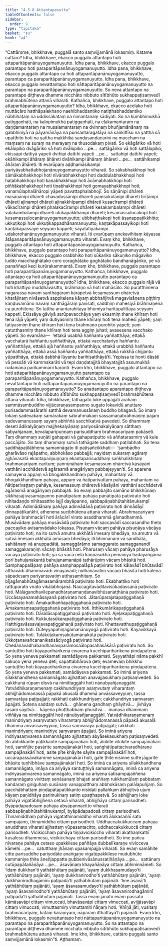 ```yaml
---
title: "4.5.8 Attantapasutta"
tableOfContents: false
sidebar:
  order: 9
type: "tipitaka"
basket: "su"
book: "a4"
---
```



<DynamicBreadcrumb />

<Division number="198" book="a4" bookNo="15" page="526">

<Paragraph number="1264" book="a4">
“Cattārome, bhikkhave, puggalā santo saṃvijjamānā lokasmiṃ. Katame cattāro? Idha, bhikkhave, ekacco puggalo attantapo hoti attaparitāpanānuyogamanuyutto. Idha pana, bhikkhave, ekacco puggalo parantapo hoti paraparitāpanānuyogamanuyutto. Idha pana, bhikkhave, ekacco puggalo attantapo ca hoti attaparitāpanānuyogamanuyutto, parantapo ca paraparitāpanānuyogamanuyutto. Idha pana, bhikkhave, ekacco puggalo nevattantapo hoti nāttaparitāpanānuyogamanuyutto na parantapo na paraparitāpanānuyogamanuyutto. So neva attantapo na parantapo diṭṭheva dhamme nicchāto nibbuto sītībhūto sukhappaṭisaṃvedī brahmabhūtena attanā viharati.
</Paragraph>

<Paragraph number="1265" book="a4">
Kathañca, bhikkhave, puggalo attantapo hoti attaparitāpanānuyogamanuyutto? Idha, bhikkhave, ekacco acelako hoti muttācāro hatthāpalekhano naehibhaddantiko natiṭṭhabhaddantiko nābhihaṭaṃ na uddissakataṃ na nimantanaṃ sādiyati. So na kumbhimukhā paṭiggaṇhāti, na kaḷopimukhā paṭiggaṇhāti, na eḷakamantaraṃ na daṇḍamantaraṃ na musalamantaraṃ na dvinnaṃ bhuñjamānānaṃ na gabbhiniyā na pāyamānāya na purisantaragatāya na saṅkittīsu na yattha sā upaṭṭhito hoti na yattha makkhikā saṇḍasaṇḍacārinī na macchaṃ na maṃsaṃ na suraṃ na merayaṃ na thusodakaṃ pivati. So ekāgāriko vā hoti ekālopiko dvāgāriko vā hoti dvālopiko …pe…  sattāgāriko vā hoti sattālopiko; ekissāpi dattiyā yāpeti dvīhipi dattīhi yāpeti …pe…  sattahipi dattīhi yāpeti; ekāhikampi āhāraṃ āhāreti dvāhikampi āhāraṃ āhāreti …pe…  sattāhikampi āhāraṃ āhāreti. Iti evarūpaṃ aḍḍhamāsikampi pariyāyabhattabhojanānuyogamanuyutto viharati.
</Paragraph>

<Paragraph number="1266" book="a4">
So sākabhakkhopi hoti sāmākabhakkhopi hoti nīvārabhakkhopi hoti daddulabhakkhopi hoti haṭabhakkhopi hoti kaṇabhakkhopi hoti ācāmabhakkhopi hoti piññākabhakkhopi hoti tiṇabhakkhopi hoti gomayabhakkhopi hoti; vanamūlaphalāhāropi yāpeti pavattaphalabhojī.
</Paragraph>

<Paragraph number="1267" book="a4">
So sāṇānipi dhāreti masāṇānipi dhāreti chavadussānipi dhāreti paṃsukūlānipi dhāreti tirīṭānipi dhāreti ajinampi dhāreti ajinakkhipampi dhāreti kusacīrampi dhāreti vākacīrampi dhāreti phalakacīrampi dhāreti kesakambalampi dhāreti vāḷakambalampi dhāreti ulūkapakkhampi dhāreti; kesamassulocakopi hoti kesamassulocanānuyogamanuyutto; ubbhaṭṭhakopi hoti āsanappaṭikkhitto; ukkuṭikopi hoti ukkuṭikappadhānamanuyutto; kaṇṭakāpassayikopi hoti kaṇṭakāpassaye seyyaṃ kappeti; sāyatatiyakampi udakorohanānuyogamanuyutto viharati. Iti evarūpaṃ anekavihitaṃ kāyassa ātāpanaparitāpanānuyogamanuyutto viharati. Evaṃ kho, bhikkhave, puggalo attantapo hoti attaparitāpanānuyogamanuyutto.
</Paragraph>

<Paragraph number="1268" book="a4">
Kathañca, bhikkhave, puggalo parantapo hoti paraparitāpanānuyogamanuyutto? Idha, bhikkhave, ekacco puggalo orabbhiko hoti sūkariko sākuṇiko māgaviko luddo macchaghātako coro coraghātako goghātako bandhanāgāriko, ye vā panaññepi keci kurūrakammantā. Evaṃ kho, bhikkhave, puggalo parantapo hoti paraparitāpanānuyogamanuyutto.
</Paragraph>

<Paragraph number="1269" book="a4">
Kathañca, bhikkhave, puggalo attantapo ca hoti attaparitāpanānuyogamanuyutto parantapo ca paraparitāpanānuyogamanuyutto? Idha, bhikkhave, ekacco puggalo rājā vā hoti khattiyo muddhāvasitto, brāhmaṇo vā hoti mahāsālo. So puratthimena nagarassa navaṃ santhāgāraṃ kārāpetvā kesamassuṃ ohāretvā kharājinaṃ nivāsetvā sappitelena kāyaṃ abbhañjitvā magavisāṇena piṭṭhiṃ kaṇḍuvamāno navaṃ santhāgāraṃ pavisati, saddhiṃ mahesiyā brāhmaṇena ca purohitena. So tattha anantarahitāya bhūmiyā haritupalittāya seyyaṃ kappeti. Ekissāya gāviyā sarūpavacchāya yaṃ ekasmiṃ thane khīraṃ hoti tena rājā yāpeti; yaṃ dutiyasmiṃ thane khīraṃ hoti tena mahesī yāpeti; yaṃ tatiyasmiṃ thane khīraṃ hoti tena brāhmaṇo purohito yāpeti; yaṃ catutthasmiṃ thane khīraṃ hoti tena aggiṃ juhati; avasesena vacchako yāpeti. So evamāha—  ‘ettakā usabhā haññantu yaññatthāya, ettakā vacchatarā haññantu yaññatthāya, ettakā vacchatariyo haññantu yaññatthāya, ettakā ajā haññantu yaññatthāya, ettakā urabbhā haññantu yaññatthāya, ettakā assā haññantu yaññatthāya, ettakā rukkhā chijjantu yūpatthāya, ettakā dabbhā lūyantu barihisatthāyā’ti. Yepissa te honti dāsāti vā pessāti vā kammakarāti vā tepi daṇḍatajjitā bhayatajjitā assumukhā rudamānā parikammāni karonti. Evaṃ kho, bhikkhave, puggalo attantapo ca hoti attaparitāpanānuyogamanuyutto parantapo ca paraparitāpanānuyogamanuyutto.
</Paragraph>

<Paragraph number="1270" book="a4">
Kathañca, bhikkhave, puggalo nevattantapo hoti nāttaparitāpanānuyogamanuyutto na parantapo na paraparitāpanānuyogamanuyutto? So anattantapo aparantapo diṭṭheva dhamme nicchāto nibbuto sītībhūto sukhappaṭisaṃvedī brahmabhūtena attanā viharati. Idha, bhikkhave, tathāgato loke uppajjati arahaṃ sammāsambuddho vijjācaraṇasampanno sugato lokavidū anuttaro purisadammasārathi satthā devamanussānaṃ buddho bhagavā. So imaṃ lokaṃ sadevakaṃ samārakaṃ sabrahmakaṃ sassamaṇabrāhmaṇiṃ pajaṃ sadevamanussaṃ sayaṃ abhiññā sacchikatvā pavedeti. So dhammaṃ deseti ādikalyāṇaṃ majjhekalyāṇaṃ pariyosānakalyāṇaṃ sātthaṃ sabyañjanaṃ, kevalaparipuṇṇaṃ parisuddhaṃ brahmacariyaṃ pakāseti. Taṃ dhammaṃ suṇāti gahapati vā gahapatiputto vā aññatarasmiṃ vā kule paccājāto. So taṃ dhammaṃ sutvā tathāgate saddhaṃ paṭilabhati. So tena saddhāpaṭilābhena samannāgato iti paṭisañcikkhati—  ‘sambādho gharāvāso rajāpatho, abbhokāso pabbajjā; nayidaṃ sukaraṃ agāraṃ ajjhāvasatā ekantaparipuṇṇaṃ ekantaparisuddhaṃ saṅkhalikhitaṃ brahmacariyaṃ carituṃ; yannūnāhaṃ kesamassuṃ ohāretvā kāsāyāni vatthāni acchādetvā agārasmā anagāriyaṃ pabbajeyyan’ti. So aparena samayena appaṃ vā bhogakkhandhaṃ pahāya, mahantaṃ vā bhogakkhandhaṃ pahāya, appaṃ vā ñātiparivaṭṭaṃ pahāya, mahantaṃ vā ñātiparivaṭṭaṃ pahāya, kesamassuṃ ohāretvā kāsāyāni vatthāni acchādetvā agārasmā anagāriyaṃ pabbajati.
</Paragraph>

<Paragraph number="1271" book="a4">
So evaṃ pabbajito samāno bhikkhūnaṃ sikkhāsājīvasamāpanno pāṇātipātaṃ pahāya pāṇātipātā paṭivirato hoti nihitadaṇḍo nihitasattho lajjī dayāpanno, sabbapāṇabhūtahitānukampī viharati. Adinnādānaṃ pahāya adinnādānā paṭivirato hoti dinnādāyī dinnapāṭikaṅkhī, athenena sucibhūtena attanā viharati. Abrahmacariyaṃ pahāya brahmacārī hoti ārācārī virato asaddhammā gāmadhammā. Musāvādaṃ pahāya musāvādā paṭivirato hoti saccavādī saccasandho theto paccayiko avisaṃvādako lokassa. Pisuṇaṃ vācaṃ pahāya pisuṇāya vācāya paṭivirato hoti, na ito sutvā amutra akkhātā imesaṃ bhedāya, na amutra vā sutvā imesaṃ akkhātā amūsaṃ bhedāya; iti bhinnānaṃ vā sandhātā, sahitānaṃ vā anuppadātā, samaggārāmo samaggarato samagganandī samaggakaraṇiṃ vācaṃ bhāsitā hoti. Pharusaṃ vācaṃ pahāya pharusāya vācāya paṭivirato hoti; yā sā vācā nelā kaṇṇasukhā pemanīyā hadayaṅgamā porī bahujanakantā bahujanamanāpā tathārūpiṃ vācaṃ bhāsitā hoti. Samphappalāpaṃ pahāya samphappalāpā paṭivirato hoti kālavādī bhūtavādī atthavādī dhammavādī vinayavādī; nidhānavatiṃ vācaṃ bhāsitā hoti kālena sāpadesaṃ pariyantavatiṃ atthasaṃhitaṃ.
</Paragraph>

<Paragraph number="1272" book="a4">
So bījagāmabhūtagāmasamārambhā paṭivirato hoti. Ekabhattiko hoti rattūparato virato vikālabhojanā. Naccagītavāditavisūkadassanā paṭivirato hoti. Mālāgandhavilepanadhāraṇamaṇḍanavibhūsanaṭṭhānā paṭivirato hoti. Uccāsayanamahāsayanā paṭivirato hoti. Jātarūparajatapaṭiggahaṇā paṭivirato hoti. Āmakadhaññapaṭiggahaṇā paṭivirato hoti. Āmakamaṃsapaṭiggahaṇā paṭivirato hoti. Itthikumārikapaṭiggahaṇā paṭivirato hoti. Dāsidāsapaṭiggahaṇā paṭivirato hoti. Ajeḷakapaṭiggahaṇā paṭivirato hoti. Kukkuṭasūkarapaṭiggahaṇā paṭivirato hoti. Hatthigavāssavaḷavapaṭiggahaṇā paṭivirato hoti. Khettavatthupaṭiggahaṇā paṭivirato hoti. Dūteyyapahiṇagamanānuyogā paṭivirato hoti. Kayavikkayā paṭivirato hoti. Tulākūṭakaṃsakūṭamānakūṭā paṭivirato hoti. Ukkoṭanavañcananikatisāciyogā paṭivirato hoti. Chedanavadhabandhanaviparāmosaālopasahasākārā paṭivirato hoti.
</Paragraph>

<Paragraph number="1273" book="a4">
So santuṭṭho hoti kāyaparihārikena cīvarena kucchiparihārikena piṇḍapātena. So yena yeneva pakkamati samādāyeva pakkamati. Seyyathāpi nāma pakkhī sakuṇo yena yeneva ḍeti, sapattabhārova ḍeti; evamevaṃ bhikkhu santuṭṭho hoti kāyaparihārikena cīvarena kucchiparihārikena piṇḍapātena. So yena yeneva pakkamati, samādāyeva pakkamati. So iminā ariyena sīlakkhandhena samannāgato ajjhattaṃ anavajjasukhaṃ paṭisaṃvedeti.
</Paragraph>

<Paragraph number="1274" book="a4">
So cakkhunā rūpaṃ disvā na nimittaggāhī hoti nānubyañjanaggāhī. Yatvādhikaraṇamenaṃ cakkhundriyaṃ asaṃvutaṃ viharantaṃ abhijjhādomanassā pāpakā akusalā dhammā anvāssaveyyuṃ, tassa saṃvarāya paṭipajjati; rakkhati cakkhundriyaṃ; cakkhundriye saṃvaraṃ āpajjati. Sotena saddaṃ sutvā…  ghānena gandhaṃ ghāyitvā…  jivhāya rasaṃ sāyitvā…  kāyena phoṭṭhabbaṃ phusitvā…  manasā dhammaṃ viññāya na nimittaggāhī hoti nānubyañjanaggāhī. Yatvādhikaraṇamenaṃ manindriyaṃ asaṃvutaṃ viharantaṃ abhijjhādomanassā pāpakā akusalā dhammā anvāssaveyyuṃ, tassa saṃvarāya paṭipajjati; rakkhati manindriyaṃ; manindriye saṃvaraṃ āpajjati. So iminā ariyena indriyasaṃvarena samannāgato ajjhattaṃ abyāsekasukhaṃ paṭisaṃvedeti.
</Paragraph>

<Paragraph number="1275" book="a4">
So abhikkante paṭikkante sampajānakārī hoti, ālokite vilokite sampajānakārī hoti, samiñjite pasārite sampajānakārī hoti, saṅghāṭipattacīvaradhāraṇe sampajānakārī hoti, asite pīte khāyite sāyite sampajānakārī hoti, uccārapassāvakamme sampajānakārī hoti, gate ṭhite nisinne sutte jāgarite bhāsite tuṇhībhāve sampajānakārī hoti.
</Paragraph>

<Paragraph number="1276" book="a4">
So iminā ca ariyena sīlakkhandhena samannāgato, imāya ca ariyāya santuṭṭhiyā samannāgato, iminā ca ariyena indriyasaṃvarena samannāgato, iminā ca ariyena satisampajaññena samannāgato vivittaṃ senāsanaṃ bhajati araññaṃ rukkhamūlaṃ pabbataṃ kandaraṃ giriguhaṃ susānaṃ vanappatthaṃ abbhokāsaṃ palālapuñjaṃ. So pacchābhattaṃ piṇḍapātapaṭikkanto nisīdati pallaṅkaṃ ābhujitvā ujuṃ kāyaṃ paṇidhāya parimukhaṃ satiṃ upaṭṭhapetvā. So abhijjhaṃ loke pahāya vigatābhijjhena cetasā viharati, abhijjhāya cittaṃ parisodheti. Byāpādapadosaṃ pahāya abyāpannacitto viharati sabbapāṇabhūtahitānukampī, byāpādapadosā cittaṃ parisodheti. Thinamiddhaṃ pahāya vigatathinamiddho viharati ālokasaññī sato sampajāno, thinamiddhā cittaṃ parisodheti. Uddhaccakukkuccaṃ pahāya anuddhato viharati ajjhattaṃ vūpasantacitto, uddhaccakukkuccā cittaṃ parisodheti. Vicikicchaṃ pahāya tiṇṇavicikiccho viharati akathaṃkathī kusalesu dhammesu, vicikicchāya cittaṃ parisodheti. So ime pañca nīvaraṇe pahāya cetaso upakkilese paññāya dubbalīkaraṇe vivicceva kāmehi …pe…  catutthaṃ jhānaṃ upasampajja viharati.
</Paragraph>

<Paragraph number="1277" book="a4">
So evaṃ samāhite citte parisuddhe pariyodāte anaṅgaṇe vigatūpakkilese mudubhūte kammaniye ṭhite āneñjappatte pubbenivāsānussatiñāṇāya …pe…  sattānaṃ cutūpapātañāṇāya …pe…  āsavānaṃ khayañāṇāya cittaṃ abhininnāmeti. So ‘idaṃ dukkhan’ti yathābhūtaṃ pajānāti, ‘ayaṃ dukkhasamudayo’ti yathābhūtaṃ pajānāti, ‘ayaṃ dukkhanirodho’ti yathābhūtaṃ pajānāti, ‘ayaṃ dukkhanirodhagāminī paṭipadā’ti yathābhūtaṃ pajānāti. ‘Ime āsavā’ti yathābhūtaṃ pajānāti, ‘ayaṃ āsavasamudayo’ti yathābhūtaṃ pajānāti, ‘ayaṃ āsavanirodho’ti yathābhūtaṃ pajānāti, ‘ayaṃ āsavanirodhagāminī paṭipadā’ti yathābhūtaṃ pajānāti.
</Paragraph>

<Paragraph number="1278" book="a4">
Tassa evaṃ jānato evaṃ passato kāmāsavāpi cittaṃ vimuccati, bhavāsavāpi cittaṃ vimuccati, avijjāsavāpi cittaṃ vimuccati; vimuttasmiṃ vimuttamiti ñāṇaṃ hoti. ‘Khīṇā jāti, vusitaṃ brahmacariyaṃ, kataṃ karaṇīyaṃ, nāparaṃ itthattāyā’ti pajānāti. Evaṃ kho, bhikkhave, puggalo nevattantapo hoti nāttaparitāpanānuyogamanuyutto na parantapo na paraparitāpanānuyogamanuyutto. So na attantapo na parantapo diṭṭheva dhamme nicchāto nibbuto sītībhūto sukhappaṭisaṃvedī brahmabhūtena attanā viharati. Ime kho, bhikkhave, cattāro puggalā santo saṃvijjamānā lokasmin”ti.

</Paragraph>
</Division>

<Paragraph number="1279" type="center" book="a4">
Aṭṭhamaṃ.
</Paragraph>